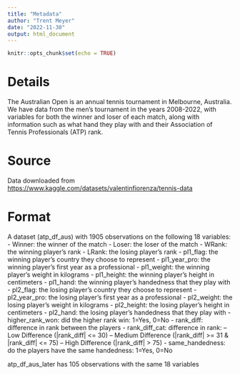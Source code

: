 ```yaml
---
title: "Metadata"
author: "Trent Meyer"
date: "2022-11-30"
output: html_document
---
```


```r
knitr::opts_chunk$set(echo = TRUE)
```

# Details

The Australian Open is an annual tennis tournament in Melbourne, Australia. We have data from the men’s tournament in the years 2008-2022, with variables for both the winner and loser of each match, along with information such as what hand they play with and their Association of Tennis Professionals (ATP) rank.

# Source

Data downloaded from <https://www.kaggle.com/datasets/valentinfiorenza/tennis-data>

# Format

A dataset (atp_df_aus) with 1905 observations on the following 18 variables:
- Winner: the winner of the match
- Loser: the loser of the match
- WRank: the winning player's rank
- LRank: the losing player's rank
- pl1_flag: the winning player's country they choose to represent
- pl1_year_pro: the winning player's first year as a professional
- pl1_weight: the winning player's weight in kilograms
- pl1_height: the winning player's height in centimeters
- pl1_hand: the winning player's handedness that they play with 
- pl2_flag: the losing player's country they choose to represent
- pl2_year_pro: the losing player's first year as a professional
- pl2_weight: the losing player's weight in kilograms
- pl2_height: the losing player's height in centimeters
- pl2_hand: the losing player's handedness that they play with 
- higher_rank_won: did the higher rank win: 1=Yes, 0=No
- rank_diff: difference in rank between the players
- rank_diff_cat: difference in rank: 
-- Low Difference (|rank_diff| <= 30)
-- Medium Difference (|rank_diff| >= 31 & |rank_diff| <= 75)
-- High Difference (|rank_diff| > 75)
- same_handedness: do the players have the same handedness: 1=Yes, 0=No

atp_df_aus_later has 105 observations with the same 18 variables